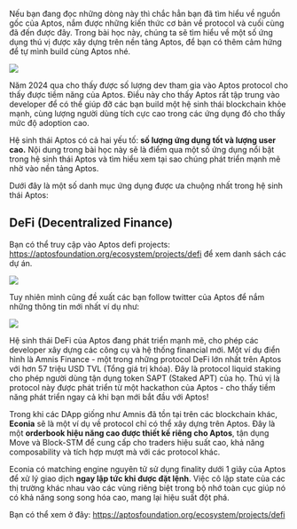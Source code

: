 Nếu bạn đang đọc những dòng này thì chắc hẳn bạn đã tìm hiểu về nguồn gốc của Aptos, nắm được những kiến thức cơ bản về protocol và cuối cùng đã đến được đây. Trong bài học này, chúng ta sẽ tìm hiểu về một số ứng dụng thú vị được xây dựng trên nền tảng Aptos, để bạn có thêm cảm hứng để tự mình build cùng Aptos nhé. 

![](../assets/Aptos_story_images/2024_the_year_for_builders.png)

Năm 2024 qua cho thấy được số lượng dev tham gia vào Aptos protocol cho thấy được tiềm năng của Aptos. Điều này cho thấy Aptos rất tập trung vào developer để có thể giúp đỡ các bạn build một hệ sinh thái blockchain khỏe mạnh, cùng lượng người dùng tích cực cao trong các ứng dụng đó cho thấy mức độ adoption cao. 

Hệ sinh thái Aptos có cả hai yếu tố: **số lượng ứng dụng tốt và lượng user cao.** Nội dung trong bài học này sẽ là điểm qua  một số ứng dụng nổi bật trong hệ sinh thái Aptos và tìm hiểu xem tại sao chúng phát triển mạnh mẽ nhờ vào nền tảng Aptos. 

Dưới đây là một số danh mục ứng dụng được ưa chuộng nhất trong hệ sinh thái Aptos:


## DeFi (Decentralized Finance)

Bạn có thể truy cập vào Aptos defi projects: https://aptosfoundation.org/ecosystem/projects/defi để xem danh sách các dự án. 

![](../assets/Aptos_story_images/aptos_defi_projects.png)

Tuy nhiên mình cũng đề xuất các bạn follow twitter của Aptos để nắm những thông tin mới nhất ví dụ như: 

![](../assets/Aptos_story_images/aptos_week_defi.png)

Hệ sinh thái DeFi của Aptos đang phát triển mạnh mẽ, cho phép các developer xây dựng các công cụ và hệ thống financial mới. Một ví dụ điển hình là Amnis Finance - một trong những protocol DeFi lớn nhất trên Aptos với hơn 57 triệu USD TVL (Tổng giá trị khóa). Đây là protocol liquid staking cho phép người dùng tận dụng token SAPT (Staked APT) của họ. Thú vị là protocol này được phát triển từ một hackathon của Aptos - cho thấy tiềm năng phát triển ngay cả khi bạn mới bắt đầu với Aptos! 

Trong khi các DApp giống như Amnis đã tồn tại trên các blockchain khác, **Econia** sẽ là một ví dụ về protocol chỉ có thể xây dựng trên Aptos. Đây là một **orderbook hiệu năng cao được thiết kế riêng cho Aptos**, tận dụng Move và Block-STM để cung cấp cho traders hiệu suất cao, khả năng composability và tích hợp mượt mà với các protocol khác. 

Econia có matching engine nguyên tử sử dụng finality dưới 1 giây của Aptos để xử lý giao dịch **ngay lập tức khi được đặt lệnh**. Việc cô lập state của các thị trường khác nhau vào các vùng riêng biệt trong bộ nhớ toàn cục giúp nó có khả năng song song hóa cao, mang lại hiệu suất đột phá. 

Bạn có thể xem ở đây: https://aptosfoundation.org/ecosystem/projects/defi